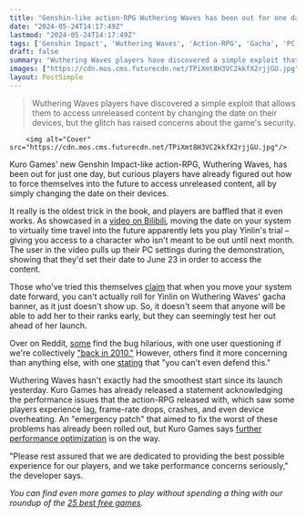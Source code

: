 ```yaml
---
title: "Genshin-like action-RPG Wuthering Waves has been out for one day, but players have already managed to access unreleased content via virtual time travel"
date: "2024-05-24T14:17:49Z"
lastmod: "2024-05-24T14:17:49Z"
tags: ['Genshin Impact', 'Wuthering Waves', 'Action-RPG', 'Gacha', 'PC']
draft: false
summary: "Wuthering Waves players have discovered a simple exploit that allows them to access unreleased content by changing the date on their devices, but the glitch has raised concerns about the game's security."
images: ["https://cdn.mos.cms.futurecdn.net/TPiXmt8H3VC2kkfX2rjjGU.jpg"]
layout: PostSimple
---
```

> Wuthering Waves players have discovered a simple exploit that allows them to access unreleased content by changing the date on their devices, but the glitch has raised concerns about the game's security.


        <img alt="Cover" src="https://cdn.mos.cms.futurecdn.net/TPiXmt8H3VC2kkfX2rjjGU.jpg"/>
        
Kuro Games' new Genshin Impact-like action-RPG, Wuthering Waves, has been out for just one day, but curious players have already figured out how to force themselves into the future to access unreleased content, all by simply changing the date on their devices. 

It really is the oldest trick in the book, and players are baffled that it even works. As showcased in a [<u>video on Bilibili</u>](https://www.bilibili.com/video/BV18w4m1U7pJ/), moving the date on your system to virtually time travel into the future apparently lets you play Yinlin's trial – giving you access to a character who isn't meant to be out until next month. The user in the video pulls up their PC settings during the demonstration, showing that they'd set their date to June 23 in order to access the content. 

Those who've tried this themselves [<u>claim</u>](https://www.reddit.com/r/gachagaming/comments/1cys6b6/comment/l5czj7e/?utm_source=share&utm_medium=web3x&utm_name=web3xcss&utm_term=1&utm_content=share_button) that when you move your system date forward, you can't actually roll for Yinlin on Wuthering Waves' gacha banner, as it just doesn't show up. So, it doesn't seem that anyone will be able to add her to their ranks early, but they can seemingly test her out ahead of her launch.

Over on Reddit, [<u>some</u>](https://www.reddit.com/r/gachagaming/comments/1cys6b6/comment/l5bfbai/?utm_source=share&utm_medium=web3x&utm_name=web3xcss&utm_term=1&utm_content=share_button) find the bug hilarious, with one user questioning if we're collectively [<u>"back in 2010."</u>](https://www.reddit.com/r/gachagaming/comments/1cys6b6/comment/l5bfvwr/?utm_source=share&utm_medium=web3x&utm_name=web3xcss&utm_term=1&utm_content=share_button) However, others find it more concerning than anything else, with one [<u>stating</u>](https://www.reddit.com/r/gachagaming/comments/1cys6b6/comment/l5d1f8y/?utm_source=share&utm_medium=web3x&utm_name=web3xcss&utm_term=1&utm_content=share_button) that "you can't even defend this."

Wuthering Waves hasn't exactly had the smoothest start since its launch yesterday. Kuro Games has already released a statement acknowledging the performance issues that the action-RPG released with, which saw some players experience lag, frame-rate drops, crashes, and even device overheating. An "emergency patch" that aimed to fix the worst of these problems has already been rolled out, but Kuro Games says [<u>further performance optimization</u>](https://www.gamesradar.com/games/action-rpg/new-open-world-genshin-competitor-wuthering-waves-offers-players-compensation-as-it-reiterates-commitment-to-take-performance-concerns-seriously/) is on the way.

"Please rest assured that we are dedicated to providing the best possible experience for our players, and we take performance concerns seriously," the developer says.

*You can find even more games to play without spending a thing with our roundup of the *[<u><em>25 best free games</em></u>](https://www.gamesradar.com/best-free-games-play-right-now/)*.*
        